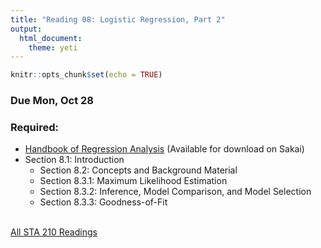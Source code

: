 ```yaml
---
title: "Reading 08: Logistic Regression, Part 2"
output: 
  html_document: 
    theme: yeti
---
```


```r
knitr::opts_chunk$set(echo = TRUE)
```

### Due Mon, Oct 28

### Required:

- [Handbook of Regression Analysis](http://sakai.duke.edu) (Available for download on Sakai)
 - Section 8.1: Introduction
    - Section 8.2: Concepts and Background Material 
    - Section 8.3.1: Maximum Likelihood Estimation
    - Section 8.3.2: Inference, Model Comparison, and Model Selection 
    - Section 8.3.3: Goodness-of-Fit
<br><br>

[All STA 210 Readings](readings.html)    
